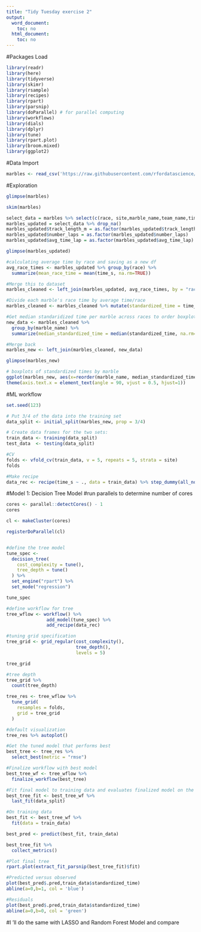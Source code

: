 ```yaml
---
title: "Tidy Tuesday exercise 2"
output:
  word_document:
    toc: no
  html_document:
    toc: no
---
```


#Packages Load
```r
library(readr)
library(here)
library(tidyverse)
library(skimr)
library(rsample)
library(recipes)
library(rpart)
library(parsnip)
library(doParallel) # for parallel computing 
library(workflows)
library(dials)
library(dplyr)
library(tune)
library(rpart.plot)
library(broom.mixed)
library(ggplot2)

```




#Data Import
```r
marbles <- read_csv('https://raw.githubusercontent.com/rfordatascience/tidytuesday/master/data/2020/2020-06-02/marbles.csv')
```

#Exploration
```r
glimpse(marbles)
```

```r
skim(marbles)
```

```r
select_data = marbles %>% select(c(race, site,marble_name,team_name,time_s,track_length_m,number_laps,avg_time_lap))
marbles_updated = select_data %>% drop_na()
marbles_updated$track_length_m = as.factor(marbles_updated$track_length_m)
marbles_updated$number_laps = as.factor(marbles_updated$number_laps)
marbles_updated$avg_time_lap = as.factor(marbles_updated$avg_time_lap)
```

```r
glimpse(marbles_updated)
```

```r
#calculating average time by race and saving as a new df
avg_race_times <- marbles_updated %>% group_by(race) %>%
  summarize(mean_race_time = mean(time_s, na.rm=TRUE))
```

```r
#Merge this to dataset
marbles_cleaned <- left_join(marbles_updated, avg_race_times, by = "race")
```

```r
#Divide each marble's race time by average time/race
marbles_cleaned <- marbles_cleaned %>% mutate(standardized_time = time_s/mean_race_time)
```

```r
#Get median standaridized time per marble across races to order boxplots
new_data <- marbles_cleaned %>% 
  group_by(marble_name) %>%
  summarize(median_standardized_time = median(standardized_time, na.rm=TRUE))
```

```r
#Merge back
marbles_new <- left_join(marbles_cleaned, new_data)
```

```r
glimpse(marbles_new)
```

```r
# boxplots of standardized times by marble
ggplot(marbles_new, aes(x=reorder(marble_name, median_standardized_time ), y=standardized_time)) + geom_boxplot() + labs(title= "Boxplots of Standardized Race Times by Marble Name") + xlab("Marble Name") + ylab("Standardized Race Time") +
theme(axis.text.x = element_text(angle = 90, vjust = 0.5, hjust=1))
``` 

#ML workflow
```r
set.seed(123)
```

```r
# Put 3/4 of the data into the training set
data_split <- initial_split(marbles_new, prop = 3/4)
```

```r
# Create data frames for the two sets:
train_data <- training(data_split)
test_data  <- testing(data_split)
```

```r
#CV
folds <- vfold_cv(train_data, v = 5, repeats = 5, strata = site)
folds
```

```r
#Make recipe
data_rec <- recipe(time_s ~ ., data = train_data) %>% step_dummy(all_nominal())
```


#Model 1: Decision Tree Model
#run parallels to determine number of cores
```r
cores <- parallel::detectCores() - 1
cores
```
```r
cl <- makeCluster(cores)

registerDoParallel(cl)


#define the tree model
tune_spec <- 
  decision_tree(
    cost_complexity = tune(),
    tree_depth = tune()
  ) %>% 
  set_engine("rpart") %>% 
  set_mode("regression")

tune_spec
```

```r
#define workflow for tree
tree_wflow <- workflow() %>%
               add_model(tune_spec) %>%
               add_recipe(data_rec)
```


```r
#tuning grid specification
tree_grid <- grid_regular(cost_complexity(),
                          tree_depth(),
                          levels = 5)

tree_grid
```

```r
#tree depth
tree_grid %>%
  count(tree_depth)
```

```r
tree_res <- tree_wflow %>%
  tune_grid(
    resamples = folds,
    grid = tree_grid
  ) 
```

```r
#default visualization
tree_res %>% autoplot()
```

```r
#Get the tuned model that performs best 
best_tree <- tree_res %>%  
  select_best(metric = "rmse")

#Finalize workflow with best model
best_tree_wf <- tree_wflow %>% 
  finalize_workflow(best_tree)
```

```r
#Fit final model to training data and evaluates finalized model on the testing data
best_tree_fit <- best_tree_wf %>%
  last_fit(data_split)

#On training data
best_fit <- best_tree_wf %>% 
  fit(data = train_data)

best_pred <- predict(best_fit, train_data)

best_tree_fit %>%
  collect_metrics() 
```

```r
#Plot final tree
rpart.plot(extract_fit_parsnip(best_tree_fit)$fit)
```
```r
#Predicted versus observed
plot(best_pred$.pred,train_data$standardized_time)
abline(a=0,b=1, col = 'blue')
```

```r
#Residuals
plot(best_pred$.pred,train_data$standardized_time)
abline(a=0,b=0, col = 'green')
```

#I 'll do the same with LASSO and Random Forest Model and compare